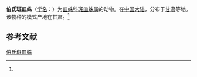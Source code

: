 {{Speciesbox
| name = 伯氏斑皿蛛
| status = 
| status_system = 
| image = 
| genus = Lepthyphantes
| species = bonneti
| authority = (Schenkel, 1963)<ref name='id13267'>{{cite web| url =http://www.bioinfo.cn/db05/BjdwSpecies.php?action=view&id=13267| title =伯氏斑皿蛛| work =《中国动物物种编目数据库》| publisher =中国科学院微生物研究所| author =中国科学院动物研究所| accessdate =2009-04-28| deadurl =yes| archiveurl =https://web.archive.org/web/20160305070216/http://www.bioinfo.cn/db05/BjdwSpecies.php?action=view&id=13267| archivedate =2016-03-05}}</ref>
}}

'''伯氏斑皿蛛'''（[[学名|学名]]：{{lang|la|''Lepthyphantes bonneti''}}）为[[皿蛛科|皿蛛科]][[斑皿蛛属|斑皿蛛属]]的动物。在[[中国大陆|中国大陆]]，分布于[[甘肃|甘肃]]等地。该物种的模式产地在甘肃。<ref name='id13267'/>

== 参考文献 ==
{{reflist}}

{{Wikispecies|Lepthyphantes bonneti}}

[[Category:斑皿蛛属|伯氏斑皿蛛]]


{{蜘蛛小作品}}
